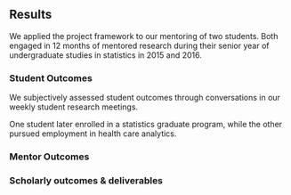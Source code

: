 ## Results

We applied the project framework to our mentoring of two students. Both engaged in 12 months of mentored research during their senior year of undergraduate studies in statistics in 2015 and 2016.


### Student Outcomes

We subjectively assessed student outcomes through conversations in our weekly student research meetings. 

One student later enrolled in a statistics graduate program, while the other pursued employment in health care analytics. 


### Mentor Outcomes



### Scholarly outcomes & deliverables




